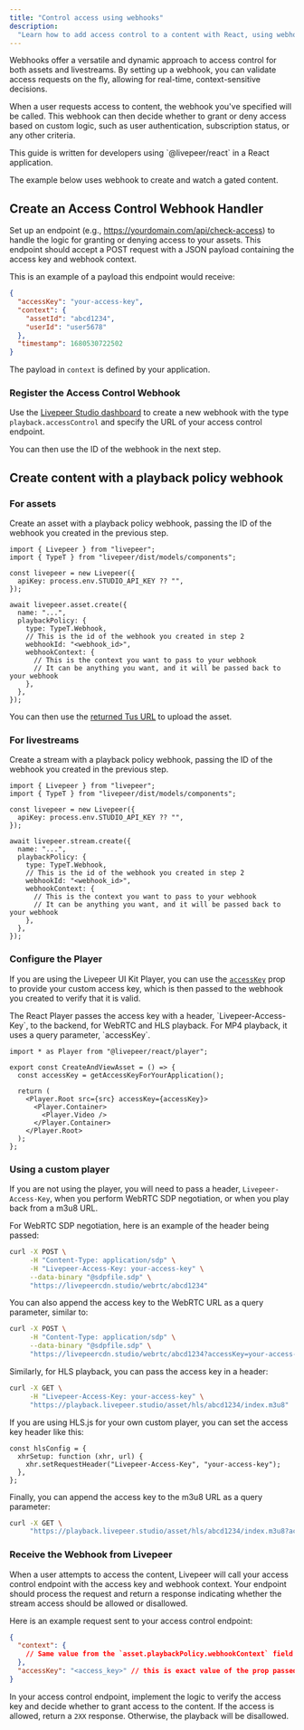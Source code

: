 ```yaml
---
title: "Control access using webhooks"
description:
  "Learn how to add access control to a content with React, using webhooks"
---
```


Webhooks offer a versatile and dynamic approach to access control for both
assets and livestreams. By setting up a webhook, you can validate access
requests on the fly, allowing for real-time, context-sensitive decisions.

When a user requests access to content, the webhook you've specified will be
called. This webhook can then decide whether to grant or deny access based on
custom logic, such as user authentication, subscription status, or any other
criteria.

<Info>
  This guide is written for developers using `@livepeer/react` in a React
  application.
</Info>

The example below uses webhook to create and watch a gated content.

## Create an Access Control Webhook Handler

Set up an endpoint (e.g., https://yourdomain.com/api/check-access) to handle the
logic for granting or denying access to your assets. This endpoint should accept
a POST request with a JSON payload containing the access key and webhook
context.

This is an example of a payload this endpoint would receive:

```json POST /api/check-access
{
  "accessKey": "your-access-key",
  "context": {
    "assetId": "abcd1234",
    "userId": "user5678"
  },
  "timestamp": 1680530722502
}
```

The payload in `context` is defined by your application.

### Register the Access Control Webhook

Use the
[Livepeer Studio dashboard](https://livepeer.studio/dashboard/developers/webhooks)
to create a new webhook with the type `playback.accessControl` and specify the
URL of your access control endpoint.

You can then use the ID of the webhook in the next step.

## Create content with a playback policy webhook

### For assets

Create an asset with a playback policy webhook, passing the ID of the webhook
you created in the previous step.

```tsx accessControl.ts
import { Livepeer } from "livepeer";
import { TypeT } from "livepeer/dist/models/components";

const livepeer = new Livepeer({
  apiKey: process.env.STUDIO_API_KEY ?? "",
});

await livepeer.asset.create({
  name: "...",
  playbackPolicy: {
    type: TypeT.Webhook,
    // This is the id of the webhook you created in step 2
    webhookId: "<webhook_id>",
    webhookContext: {
      // This is the context you want to pass to your webhook
      // It can be anything you want, and it will be passed back to your webhook
    },
  },
});
```

You can then use the [returned Tus URL](/api-reference/asset/upload) to upload
the asset.

### For livestreams

Create a stream with a playback policy webhook, passing the ID of the webhook
you created in the previous step.

```tsx accessControl.ts
import { Livepeer } from "livepeer";
import { TypeT } from "livepeer/dist/models/components";

const livepeer = new Livepeer({
  apiKey: process.env.STUDIO_API_KEY ?? "",
});

await livepeer.stream.create({
  name: "...",
  playbackPolicy: {
    type: TypeT.Webhook,
    // This is the id of the webhook you created in step 2
    webhookId: "<webhook_id>",
    webhookContext: {
      // This is the context you want to pass to your webhook
      // It can be anything you want, and it will be passed back to your webhook
    },
  },
});
```

### Configure the Player

If you are using the Livepeer UI Kit Player, you can use the
[`accessKey`](/sdks/react/player/Root#accesskey) prop to provide your custom
access key, which is then passed to the webhook you created to verify that it is
valid.

<Info>
  The React Player passes the access key with a header, `Livepeer-Access-Key`,
  to the backend, for WebRTC and HLS playback. For MP4 playback, it uses a query
  parameter, `accessKey`.
</Info>

```tsx
import * as Player from "@livepeer/react/player";

export const CreateAndViewAsset = () => {
  const accessKey = getAccessKeyForYourApplication();

  return (
    <Player.Root src={src} accessKey={accessKey}>
      <Player.Container>
        <Player.Video />
      </Player.Container>
    </Player.Root>
  );
};
```

### Using a custom player

If you are not using the player, you will need to pass a header,
`Livepeer-Access-Key`, when you perform WebRTC SDP negotiation, or when you play
back from a m3u8 URL.

For WebRTC SDP negotiation, here is an example of the header being passed:

```bash
curl -X POST \
     -H "Content-Type: application/sdp" \
     -H "Livepeer-Access-Key: your-access-key" \
     --data-binary "@sdpfile.sdp" \
     "https://livepeercdn.studio/webrtc/abcd1234"
```

You can also append the access key to the WebRTC URL as a query parameter,
similar to:

```bash
curl -X POST \
     -H "Content-Type: application/sdp" \
     --data-binary "@sdpfile.sdp" \
     "https://livepeercdn.studio/webrtc/abcd1234?accessKey=your-access-key"
```

Similarly, for HLS playback, you can pass the access key in a header:

```bash
curl -X GET \
     -H "Livepeer-Access-Key: your-access-key" \
     "https://playback.livepeer.studio/asset/hls/abcd1234/index.m3u8"
```

<Info>
  If you are using HLS.js for your own custom player, you can set the access key header like this:

```tsx
const hlsConfig = {
  xhrSetup: function (xhr, url) {
    xhr.setRequestHeader("Livepeer-Access-Key", "your-access-key");
  },
};
```

</Info>

Finally, you can append the access key to the m3u8 URL as a query parameter:

```bash
curl -X GET \
     "https://playback.livepeer.studio/asset/hls/abcd1234/index.m3u8?accessKey=your-access-key"
```

### Receive the Webhook from Livepeer

When a user attempts to access the content, Livepeer will call your access
control endpoint with the access key and webhook context. Your endpoint should
process the request and return a response indicating whether the stream access
should be allowed or disallowed.

Here is an example request sent to your access control endpoint:

```json
{
  "context": {
    // Same value from the `asset.playbackPolicy.webhookContext` field
  },
  "accessKey": "<access_key>" // this is exact value of the prop passed to the Player, or the query parameter
}
```

In your access control endpoint, implement the logic to verify the access key
and decide whether to grant access to the content. If the access is allowed,
return a `2XX` response. Otherwise, the playback will be disallowed.
